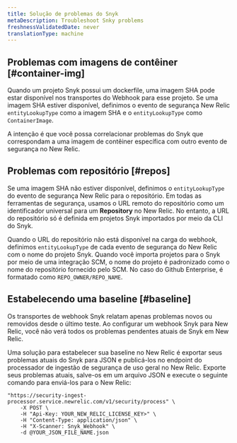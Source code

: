 ```yaml
---
title: Solução de problemas do Snyk
metaDescription: Troubleshoot Snky problems
freshnessValidatedDate: never
translationType: machine
---
```


## Problemas com imagens de contêiner [#container-img]

Quando um projeto Snyk possui um dockerfile, uma imagem SHA pode estar disponível nos transportes do Webhook para esse projeto. Se uma imagem SHA estiver disponível, definimos o evento de segurança New Relic `entityLookupType` como a imagem SHA e o `entityLookupType` como `ContainerImage`.

A intenção é que você possa correlacionar problemas do Snyk que correspondam a uma imagem de contêiner específica com outro evento de segurança no New Relic.

## Problemas com repositório [#repos]

Se uma imagem SHA não estiver disponível, definimos o `entityLookupType` do evento de segurança New Relic para o repositório. Em todas as ferramentas de segurança, usamos o URL remoto do repositório como um identificador universal para um <DNT>**Repository**</DNT> no New Relic. No entanto, a URL do repositório só é definida em projetos Snyk importados por meio da CLI do Snyk.

Quando o URL do repositório não está disponível na carga do webhook, definimos `entityLookupType` de cada evento de segurança do New Relic com o nome do projeto Snyk. Quando você importa projetos para o Snyk por meio de uma integração SCM, o nome do projeto é padronizado como o nome do repositório fornecido pelo SCM. No caso do Github Enterprise, é formatado como `REPO_OWNER/REPO_NAME`.

## Estabelecendo uma baseline [#baseline]

Os transportes de webhook Snyk relatam apenas problemas novos ou removidos desde o último teste. Ao configurar um webhook Snyk para New Relic, você não verá todos os problemas pendentes atuais de Snyk em New Relic.

Uma solução para estabelecer sua baseline no New Relic é exportar seus problemas atuais do Snyk para JSON e publicá-los no endpoint do processador de ingestão de segurança de uso geral no New Relic. Exporte seus problemas atuais, salve-os em um arquivo JSON e execute o seguinte comando para enviá-los para o New Relic:

```shell
"https://security-ingest-processor.service.newrelic.com/v1/security/process" \
    -X POST \
    -H "Api-Key: YOUR_NEW_RELIC_LICENSE_KEY>" \
    -H "Content-Type: application/json" \
    -H "X-Scanner: Snyk_Webhook" \
    -d @YOUR_JSON_FILE_NAME.json
```